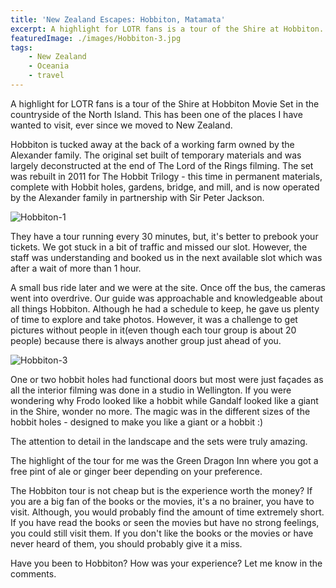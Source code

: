 ```yaml
---
title: 'New Zealand Escapes: Hobbiton, Matamata'
excerpt: A highlight for LOTR fans is a tour of the Shire at Hobbiton. This has been one of the places I have wanted to visit, since we moved to New Zealand.
featuredImage: ./images/Hobbiton-3.jpg
tags:
    - New Zealand
    - Oceania
    - travel
---
```


A highlight for LOTR fans is a tour of the Shire at Hobbiton Movie Set in the countryside of the North Island. This has been one of the places I have wanted to visit, ever since we moved to New Zealand.

<Quote
    quote="I feel that as long as the Shire lies behind, safe and comfortable, I shall find wandering more bearable: I shall know that somewhere there is a firm foothold, even if my feet cannot stand there again"
    author="J.R.R. Tolkien"
/>

Hobbiton is tucked away at the back of a working farm owned by the Alexander family. The original set built of temporary materials and was largely deconstructed at the end of The Lord of the Rings filming. The set was rebuilt in 2011 for The Hobbit Trilogy - this time in permanent materials, complete with Hobbit holes, gardens, bridge, and mill, and is now operated by the Alexander family in partnership with Sir Peter Jackson.

![Hobbiton-1](./images/Hobbiton-1.jpg)

They have a tour running every 30 minutes, but, it's better to prebook your tickets. We got stuck in a bit of traffic and missed our slot. However, the staff was understanding and booked us in the next available slot which was after a wait of more than 1 hour.

A small bus ride later and we were at the site. Once off the bus, the cameras went into overdrive. Our guide was approachable and knowledgeable about all things Hobbiton. Although he had a schedule to keep, he gave us plenty of time to explore and take photos. However, it was a challenge to get pictures without people in it(even though each tour group is about 20 people) because there is always another group just ahead of you.

![Hobbiton-3](./images/Hobbiton-3.jpg)

One or two hobbit holes had functional doors but most were just façades as all the interior filming was done in a studio in Wellington. If you were wondering why Frodo looked like a hobbit while Gandalf looked like a giant in the Shire, wonder no more. The magic was in the different sizes of the hobbit holes - designed to make you like a giant or a hobbit :)

<ImageGallery relativeDirectory={props.path} subDirectory="gallery1" />

The attention to detail in the landscape and the sets were truly amazing.

<ImageGallery relativeDirectory={props.path} subDirectory="gallery2" />

The highlight of the tour for me was the Green Dragon Inn where you got a free pint of ale or ginger beer depending on your preference.

<ImageGallery relativeDirectory={props.path} subDirectory="gallery3" />

The Hobbiton tour is not cheap but is the experience worth the money? If you are a big fan of the books or the movies, it's a no brainer, you have to visit. Although, you would probably find the amount of time extremely short. If you have read the books or seen the movies but have no strong feelings, you could still visit them. If you don't like the books or the movies or have never heard of them, you should probably give it a miss.

Have you been to Hobbiton? How was your experience? Let me know in the comments.
